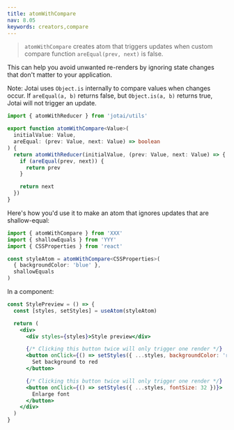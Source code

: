 ```yaml
---
title: atomWithCompare
nav: 8.05
keywords: creators,compare
---
```


> `atomWithCompare` creates atom that triggers updates when custom compare function `areEqual(prev, next)` is false.

This can help you avoid unwanted re-renders by ignoring state changes that don't matter to your application.

Note: Jotai uses `Object.is` internally to compare values when changes occur. If `areEqual(a, b)` returns false, but `Object.is(a, b)` returns true, Jotai will not trigger an update.

```ts
import { atomWithReducer } from 'jotai/utils'

export function atomWithCompare<Value>(
  initialValue: Value,
  areEqual: (prev: Value, next: Value) => boolean
) {
  return atomWithReducer(initialValue, (prev: Value, next: Value) => {
    if (areEqual(prev, next)) {
      return prev
    }

    return next
  })
}
```

Here's how you'd use it to make an atom that ignores updates that are shallow-equal:

```ts
import { atomWithCompare } from 'XXX'
import { shallowEquals } from 'YYY'
import { CSSProperties } from 'react'

const styleAtom = atomWithCompare<CSSProperties>(
  { backgroundColor: 'blue' },
  shallowEquals
)
```

In a component:

```jsx
const StylePreview = () => {
  const [styles, setStyles] = useAtom(styleAtom)

  return (
    <div>
      <div styles={styles}>Style preview</div>

      {/* Clicking this button twice will only trigger one render */}
      <button onClick={() => setStyles({ ...styles, backgroundColor: 'red' })}>
        Set background to red
      </button>

      {/* Clicking this button twice will only trigger one render */}
      <button onClick={() => setStyles({ ...styles, fontSize: 32 })}>
        Enlarge font
      </button>
    </div>
  )
}
```
